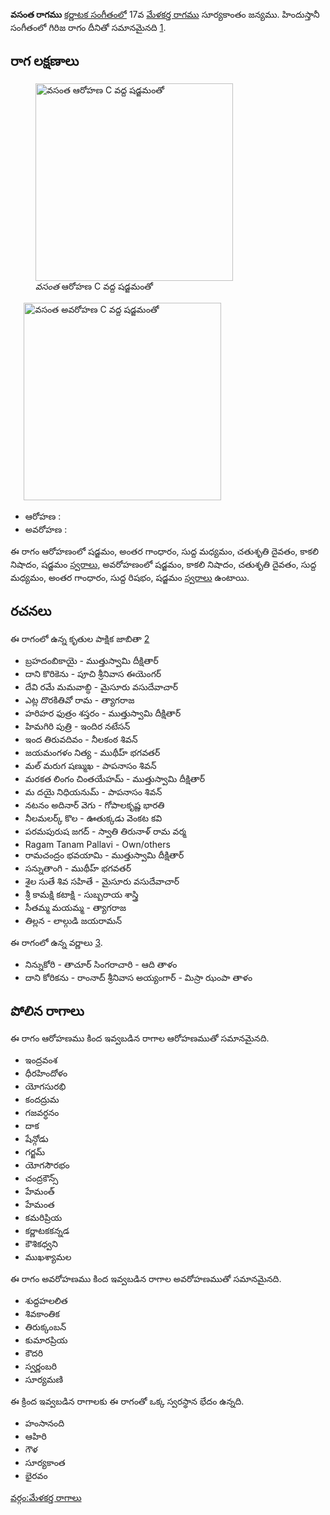 {{Infobox ragam
	| name          	= వసంత
	| synonym	    	= 
	| mela          	= 
	| chakra        	= 
	| janaka        	= 
	| type          	= ఔడవ-షడవ
	| arohanam      	= {{svaraC|S|G3|M1|D2|N3|S'}} 
	| avarohanam    	= {{svaraC|S'|N3|D2|M1|G3|R1|S}}
	| jeeva         	=
	| chhaya        	=
	| nyasa         	=
	| vishesha      	= 
	| equivalent  		= గిరిజ
}}
{{కర్ణాటక సంగీత రాగాలు}}
'''వసంత రాగము''' [[కర్ణాటక సంగీతం]]లో 17వ [[మేళకర్త రాగము]] సూర్యకాంతం జన్యము.  హిందుస్తానీ సంగీతంలో గిరిజ రాగం దీనితో సమానమైనది [https://karnatik.com/hcragatable.shtml].


==రాగ లక్షణాలు==
[[Image:vasanta_ar_kb2wiki.png|thumb|right|316px|''వసంత'' ఆరోహణ C వద్ద షడ్జమంతో]]
	[[Image:vasanta_av_kb2wiki.png|thumb|right|316px|''వసంత'' అవరోహణ C వద్ద షడ్జమంతో]]

* ఆరోహణ : {{svaraC|S|G3|M1|D2|N3|S'}} 
* అవరోహణ : {{svaraC|S'|N3|D2|M1|G3|R1|S}}

ఈ రాగం ఆరోహణంలో షడ్జమం, అంతర గాంధారం, సుద్ద మధ్యమం, చతుశృతి దైవతం, కాకలి  నిషాదం, షడ్జమం [[స్వరాలు]], అవరోహణంలో షడ్జమం, కాకలి  నిషాదం, చతుశృతి దైవతం, సుద్ద మధ్యమం, అంతర గాంధారం, సుద్ద  రిషభం, షడ్జమం [[స్వరాలు]] ఉంటాయి.

==రచనలు==
ఈ రాగంలో ఉన్న కృతుల పాక్షిక జాబితా [https://github.com/ssrihari/ragavardhini/blob/master/ragas/kritis.psv]
* బ్రహదంబికాయై - ముత్తుస్వామి దీక్షితార్
* దాని కొరికెను - పూచి శ్రీనివాస ఈయెంగర్
* దేవి రమే మమవాబ్ధి - మైసూరు వసుదేవాచార్
* ఎట్ల దొరకితివో రామ - త్యాగరాజ
* హరిహర ఫుత్రం శస్తరం - ముత్తుస్వామి దీక్షితార్
* హిమగిరి పుత్రి - ఇందిర నటేసన్
* ఇంద తిరువదివం - నీలకంఠ  శివన్
* జయమంగళం నిత్య - ముథీహ్ భగవతర్
* మల్ మరుగ షణ్ముఖ - పాపనాసం  శివన్
* మరకత లింగం చింతయేహమ్ - ముత్తుస్వామి దీక్షితార్
* మ దయై నిధియనుమ్ - పాపనాసం  శివన్
* నటనం అదినార్ వెగు - గోపాలకృష్ణ భారతి
* నీలమలర్క్ కొల - ఊతుక్కడు వెంకట కవి
* పరమపురుష జగద్ - స్వాతి తిరునాళ్ రామ వర్మ
* Ragam Tanam Pallavi - Own/others
* రామచంద్రం భవయామి - ముత్తుస్వామి దీక్షితార్
* సన్నుతాంగి - ముథీహ్ భగవతర్
* శైల సుతే శివ సహితే - మైసూరు వసుదేవాచార్
* శ్రీ కామక్షి కటాక్షి - సుబ్బరాయ శాస్త్రి
* సీతమ్మ మయమ్మ - త్యాగరాజ
* తిల్లన - లాల్గుడి జయరామన్

ఈ రాగంలో ఉన్న వర్ణాలు [http://www.carnatica.in/kriti/varnamlist.htm].
* నిన్నుకోరి - తాచూర్ సింగరాచారి - ఆది తాళం
* దాని కోరికను - రాంనాద్ శ్రీనివాస అయ్యంగార్ - మిస్రా ఝంపా తాళం




==పోలిన రాగాలు==
ఈ రాగం ఆరోహణము కింద ఇవ్వబడిన రాగాల ఆరోహణముతో సమానమైనది.
* ఇంద్రవంశ
* ధీరహిందోళం
* యోగసురభి
* కందద్రుమ
* గజవర్ధనం
* దాక
* షేన్గోడు
* గర్జమ్
* యోగసౌరభం
* చంద్రకౌన్స్
* హేమంత్
* హేమంత
* కమరిప్రియ
*  కర్ణాటకకన్నడ
* కౌశికధ్వని
* ముఖశ్యామల

ఈ రాగం అవరోహణము కింద ఇవ్వబడిన రాగాల అవరోహణముతో సమానమైనది.
* శుద్దహలలిత
* శివకాంతిక
* తిరుక్కంబన్
* కుమారప్రియ
* కౌదరి
* స్వర్ణంబరి
* సూర్యమణి

ఈ క్రింద ఇవ్వబడిన రాగాలకు ఈ రాగంతో ఒక్క స్వరస్థాన భేదం ఉన్నది.
* హంసానంది
* ఆహిరి
* గౌళ
* సూర్యకాంత
* భైరవం



[[వర్గం:మేళకర్త రాగాలు]]